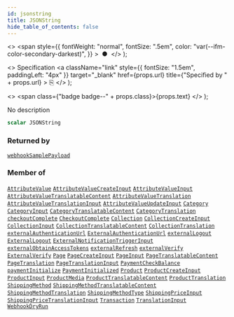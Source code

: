 ```yaml
---
id: jsonstring
title: JSONString
hide_table_of_contents: false
---
```


  <>
    <span
      style={{
        fontWeight: "normal",
        fontSize: ".5em",
        color: "var(--ifm-color-secondary-darkest)",
      }}
    >
      &nbsp;●&nbsp;
    </span>
  </>
);

  <>
    Specification
    <a
      className="link"
      style={{ fontSize: "1.5em", paddingLeft: "4px" }}
      target="\_blank"
      href={props.url}
      title={"Specified by " + props.url}
    >
      ⎘
    </a>
  </>
);

  <>
    <span class={"badge badge--" + props.class}>{props.text}</span>
  </>
);

No description

```graphql
scalar JSONString
```

### Returned by

[`webhookSamplePayload`](../../api-reference/queries/webhook-sample-payload) <Badge class="secondary" text="query"/>

### Member of

[`AttributeValue`](../../api-reference/objects/attribute-value) <Badge class="secondary" text="object"/><Bullet />[`AttributeValueCreateInput`](../../api-reference/inputs/attribute-value-create-input) <Badge class="secondary" text="input"/><Bullet />[`AttributeValueInput`](../../api-reference/inputs/attribute-value-input) <Badge class="secondary" text="input"/><Bullet />[`AttributeValueTranslatableContent`](../../api-reference/objects/attribute-value-translatable-content) <Badge class="secondary" text="object"/><Bullet />[`AttributeValueTranslation`](../../api-reference/objects/attribute-value-translation) <Badge class="secondary" text="object"/><Bullet />[`AttributeValueTranslationInput`](../../api-reference/inputs/attribute-value-translation-input) <Badge class="secondary" text="input"/><Bullet />[`AttributeValueUpdateInput`](../../api-reference/inputs/attribute-value-update-input) <Badge class="secondary" text="input"/><Bullet />[`Category`](../../api-reference/objects/category) <Badge class="secondary" text="object"/><Bullet />[`CategoryInput`](../../api-reference/inputs/category-input) <Badge class="secondary" text="input"/><Bullet />[`CategoryTranslatableContent`](../../api-reference/objects/category-translatable-content) <Badge class="secondary" text="object"/><Bullet />[`CategoryTranslation`](../../api-reference/objects/category-translation) <Badge class="secondary" text="object"/><Bullet />[`checkoutComplete`](../../api-reference/mutations/checkout-complete) <Badge class="secondary" text="mutation"/><Bullet />[`CheckoutComplete`](../../api-reference/objects/checkout-complete) <Badge class="secondary" text="object"/><Bullet />[`Collection`](../../api-reference/objects/collection) <Badge class="secondary" text="object"/><Bullet />[`CollectionCreateInput`](../../api-reference/inputs/collection-create-input) <Badge class="secondary" text="input"/><Bullet />[`CollectionInput`](../../api-reference/inputs/collection-input) <Badge class="secondary" text="input"/><Bullet />[`CollectionTranslatableContent`](../../api-reference/objects/collection-translatable-content) <Badge class="secondary" text="object"/><Bullet />[`CollectionTranslation`](../../api-reference/objects/collection-translation) <Badge class="secondary" text="object"/><Bullet />[`externalAuthenticationUrl`](../../api-reference/mutations/external-authentication-url) <Badge class="secondary" text="mutation"/><Bullet />[`ExternalAuthenticationUrl`](../../api-reference/objects/external-authentication-url) <Badge class="secondary" text="object"/><Bullet />[`externalLogout`](../../api-reference/mutations/external-logout) <Badge class="secondary" text="mutation"/><Bullet />[`ExternalLogout`](../../api-reference/objects/external-logout) <Badge class="secondary" text="object"/><Bullet />[`ExternalNotificationTriggerInput`](../../api-reference/inputs/external-notification-trigger-input) <Badge class="secondary" text="input"/><Bullet />[`externalObtainAccessTokens`](../../api-reference/mutations/external-obtain-access-tokens) <Badge class="secondary" text="mutation"/><Bullet />[`externalRefresh`](../../api-reference/mutations/external-refresh) <Badge class="secondary" text="mutation"/><Bullet />[`externalVerify`](../../api-reference/mutations/external-verify) <Badge class="secondary" text="mutation"/><Bullet />[`ExternalVerify`](../../api-reference/objects/external-verify) <Badge class="secondary" text="object"/><Bullet />[`Page`](../../api-reference/objects/page) <Badge class="secondary" text="object"/><Bullet />[`PageCreateInput`](../../api-reference/inputs/page-create-input) <Badge class="secondary" text="input"/><Bullet />[`PageInput`](../../api-reference/inputs/page-input) <Badge class="secondary" text="input"/><Bullet />[`PageTranslatableContent`](../../api-reference/objects/page-translatable-content) <Badge class="secondary" text="object"/><Bullet />[`PageTranslation`](../../api-reference/objects/page-translation) <Badge class="secondary" text="object"/><Bullet />[`PageTranslationInput`](../../api-reference/inputs/page-translation-input) <Badge class="secondary" text="input"/><Bullet />[`PaymentCheckBalance`](../../api-reference/objects/payment-check-balance) <Badge class="secondary" text="object"/><Bullet />[`paymentInitialize`](../../api-reference/mutations/payment-initialize) <Badge class="secondary" text="mutation"/><Bullet />[`PaymentInitialized`](../../api-reference/objects/payment-initialized) <Badge class="secondary" text="object"/><Bullet />[`Product`](../../api-reference/objects/product) <Badge class="secondary" text="object"/><Bullet />[`ProductCreateInput`](../../api-reference/inputs/product-create-input) <Badge class="secondary" text="input"/><Bullet />[`ProductInput`](../../api-reference/inputs/product-input) <Badge class="secondary" text="input"/><Bullet />[`ProductMedia`](../../api-reference/objects/product-media) <Badge class="secondary" text="object"/><Bullet />[`ProductTranslatableContent`](../../api-reference/objects/product-translatable-content) <Badge class="secondary" text="object"/><Bullet />[`ProductTranslation`](../../api-reference/objects/product-translation) <Badge class="secondary" text="object"/><Bullet />[`ShippingMethod`](../../api-reference/objects/shipping-method) <Badge class="secondary" text="object"/><Bullet />[`ShippingMethodTranslatableContent`](../../api-reference/objects/shipping-method-translatable-content) <Badge class="secondary" text="object"/><Bullet />[`ShippingMethodTranslation`](../../api-reference/objects/shipping-method-translation) <Badge class="secondary" text="object"/><Bullet />[`ShippingMethodType`](../../api-reference/objects/shipping-method-type) <Badge class="secondary" text="object"/><Bullet />[`ShippingPriceInput`](../../api-reference/inputs/shipping-price-input) <Badge class="secondary" text="input"/><Bullet />[`ShippingPriceTranslationInput`](../../api-reference/inputs/shipping-price-translation-input) <Badge class="secondary" text="input"/><Bullet />[`Transaction`](../../api-reference/objects/transaction) <Badge class="secondary" text="object"/><Bullet />[`TranslationInput`](../../api-reference/inputs/translation-input) <Badge class="secondary" text="input"/><Bullet />[`WebhookDryRun`](../../api-reference/objects/webhook-dry-run) <Badge class="secondary" text="object"/>
